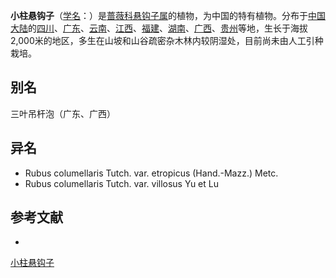 {{Speciesbox
| name = 小柱悬钩子
| status = 
| status_system = 
| image =
| genus = Rubus
| species = columellaris
| authority = Tutch.
| subdivision_ranks =[[变种|变种]]
| subdivision =
* 小柱悬钩子 ''R. c.'' var. ''columellaris''
* [[柔毛小柱悬钩子|柔毛小柱悬钩子]] ''R. c.'' var. ''villosus''
}}

'''小柱悬钩子'''（[[学名|学名]]：{{lang|la|''Rubus columellaris''}}）是[[蔷薇科|蔷薇科]][[悬钩子属|悬钩子属]]的植物，为中国的特有植物。分布于[[中国大陆|中国大陆]]的[[四川|四川]]、[[广东|广东]]、[[云南|云南]]、[[江西|江西]]、[[福建|福建]]、[[湖南|湖南]]、[[广西|广西]]、[[贵州|贵州]]等地，生长于海拔2,000米的地区，多生在山坡和山谷疏密杂木林内较阴湿处，目前尚未由人工引种栽培。

== 别名 ==
三叶吊杆泡（广东、广西）

== 异名 ==
* Rubus columellaris Tutch. var. etropicus (Hand.-Mazz.) Metc.
* Rubus columellaris Tutch. var. villosus Yu et Lu

== 参考文献 ==
<div class="references-small">
* {{cite web| url =http://www.bioinfo.cn/db05/KmzwSpecies.php?action=view&id=19386| title =小柱悬钩子（原变种）| work =《中国高等植物数据库全库》| publisher =中国科学院微生物研究所| author =昆明植物研究所| accessdate =2009-02-25| deadurl =yes| archiveurl =https://web.archive.org/web/20160305021315/http://www.bioinfo.cn/db05/KmzwSpecies.php?action=view&id=19386| archivedate =2016-03-05}}
</div>
{{Taxonbar|from=Q10959284}}

[[Category:悬钩子属|小柱悬钩子]]


{{植物小作品}}